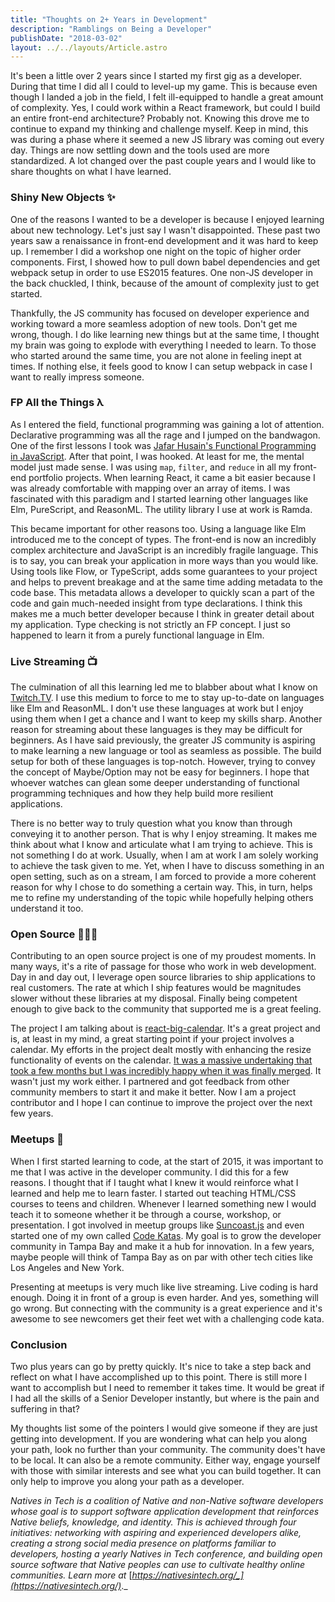 ```yaml
---
title: "Thoughts on 2+ Years in Development"
description: "Ramblings on Being a Developer"
publishDate: "2018-03-02"
layout: ../../layouts/Article.astro
---
```


It's been a little over 2 years since I started my first gig as a developer. During that time I did all I could to level-up my game. This is because even though I landed a job in the field, I felt ill-equipped to handle a great amount of complexity. Yes, I could work within a React framework, but could I build an entire front-end architecture? Probably not. Knowing this drove me to continue to expand my thinking and challenge myself. Keep in mind, this was during a phase where it seemed a new JS library was coming out every day. Things are now settling down and the tools used are more standardized. A lot changed over the past couple years and I would like to share thoughts on what I have learned.

### Shiny New Objects ✨

One of the reasons I wanted to be a developer is because I enjoyed learning about new technology. Let's just say I wasn't disappointed. These past two years saw a renaissance in front-end development and it was hard to keep up. I remember I did a workshop one night on the topic of higher order components. First, I showed how to pull down babel dependencies and get webpack setup in order to use ES2015 features. One non-JS developer in the back chuckled, I think, because of the amount of complexity just to get started.

Thankfully, the JS community has focused on developer experience and working toward a more seamless adoption of new tools. Don't get me wrong, though. I do like learning new things but at the same time, I thought my brain was going to explode with everything I needed to learn. To those who started around the same time, you are not alone in feeling inept at times. If nothing else, it feels good to know I can setup webpack in case I want to really impress someone.

### FP All the Things λ

As I entered the field, functional programming was gaining a lot of attention. Declarative programming was all the rage and I jumped on the bandwagon. One of the first lessons I took was [Jafar Husain's Functional Programming in JavaScript](http://reactivex.io/learnrx/). After that point, I was hooked. At least for me, the mental model just made sense. I was using `map`, `filter`, and `reduce` in all my front-end portfolio projects. When learning React, it came a bit easier because I was already comfortable with mapping over an array of items. I was fascinated with this paradigm and I started learning other languages like Elm, PureScript, and ReasonML. The utility library I use at work is Ramda.

This became important for other reasons too. Using a language like Elm introduced me to the concept of types. The front-end is now an incredibly complex architecture and JavaScript is an incredibly fragile language. This is to say, you can break your application in more ways than you would like. Using tools like Flow, or TypeScript, adds some guarantees to your project and helps to prevent breakage and at the same time adding metadata to the code base. This metadata allows a developer to quickly scan a part of the code and gain much-needed insight from type declarations. I think this makes me a much better developer because I think in greater detail about my application. Type checking is not strictly an FP concept. I just so happened to learn it from a purely functional language in Elm.

### Live Streaming 📺

The culmination of all this learning led me to blabber about what I know on [Twitch.TV](https://www.twitch.tv/adamrecvlohe). I use this medium to force to me to stay up-to-date on languages like Elm and ReasonML. I don't use these languages at work but I enjoy using them when I get a chance and I want to keep my skills sharp. Another reason for streaming about these languages is they may be difficult for beginners. As I have said previously, the greater JS community is aspiring to make learning a new language or tool as seamless as possible. The build setup for both of these languages is top-notch. However, trying to convey the concept of Maybe/Option may not be easy for beginners. I hope that whoever watches can glean some deeper understanding of functional programming techniques and how they help build more resilient applications.

There is no better way to truly question what you know than through conveying it to another person. That is why I enjoy streaming. It makes me think about what I know and articulate what I am trying to achieve. This is not something I do at work. Usually, when I am at work I am solely working to achieve the task given to me. Yet, when I have to discuss something in an open setting, such as on a stream, I am forced to provide a more coherent reason for why I chose to do something a certain way. This, in turn, helps me to refine my understanding of the topic while hopefully helping others understand it too.

### Open Source 👨🏻‍💻

Contributing to an open source project is one of my proudest moments. In many ways, it's a rite of passage for those who work in web development. Day in and day out, I leverage open source libraries to ship applications to real customers. The rate at which I ship features would be magnitudes slower without these libraries at my disposal. Finally being competent enough to give back to the community that supported me is a great feeling.

The project I am talking about is [react-big-calendar](https://github.com/intljusticemission/react-big-calendar). It's a great project and is, at least in my mind, a great starting point if your project involves a calendar. My efforts in the project dealt mostly with enhancing the resize functionality of events on the calendar. [It was a massive undertaking that took a few months but I was incredibly happy when it was finally merged](https://twitter.com/adamrecvlohe/status/951822988999000065?s=20). It wasn't just my work either. I partnered and got feedback from other community members to start it and make it better. Now I am a project contributor and I hope I can continue to improve the project over the next few years.

### Meetups 👋

When I first started learning to code, at the start of 2015, it was important to me that I was active in the developer community. I did this for a few reasons. I thought that if I taught what I knew it would reinforce what I learned and help me to learn faster. I started out teaching HTML/CSS courses to teens and children. Whenever I learned something new I would teach it to someone whether it be through a course, workshop, or presentation. I got involved in meetup groups like [Suncoast.js](https://mobile.twitter.com/suncoastjs) and even started one of my own called [Code Katas](https://mobile.twitter.com/code_katas). My goal is to grow the developer community in Tampa Bay and make it a hub for innovation. In a few years, maybe people will think of Tampa Bay as on par with other tech cities like Los Angeles and New York.

Presenting at meetups is very much like live streaming. Live coding is hard enough. Doing it in front of a group is even harder. And yes, something will go wrong. But connecting with the community is a great experience and it's awesome to see newcomers get their feet wet with a challenging code kata.

### Conclusion

Two plus years can go by pretty quickly. It's nice to take a step back and reflect on what I have accomplished up to this point. There is still more I want to accomplish but I need to remember it takes time. It would be great if I had all the skills of a Senior Developer instantly, but where is the pain and suffering in that?

My thoughts list some of the pointers I would give someone if they are just getting into development. If you are wondering what can help you along your path, look no further than your community. The community does't have to be local. It can also be a remote community. Either way, engage yourself with those with similar interests and see what you can build together. It can only help to improve you along your path as a developer.

_Natives in Tech is a coalition of Native and non-Native software developers whose goal is to support software application development that reinforces Native beliefs, knowledge, and identity. This is achieved through four initiatives: networking with aspiring and experienced developers alike, creating a strong social media presence on platforms familiar to developers, hosting a yearly Natives in Tech conference, and building open source software that Native peoples can use to cultivate healthy online communities. Learn more at_ [_https://nativesintech.org/_](https://nativesintech.org/)_._
